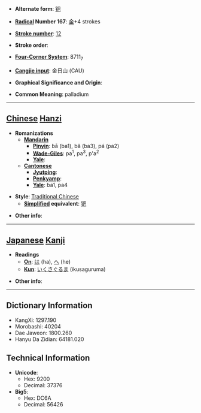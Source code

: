 * '''Alternate form''': [[钯]]

* '''[[Wiktionary:Chinese radical index| Radical]] Number 167''': [[Wiktionary:Chinese radical index 金|金]]+4 strokes

* '''[[Wiktionary:Chinese total strokes index|Stroke number]]''': [[Wiktionary:Chinese total strokes index 12|12]]

* '''Stroke order''': 

* '''[[Wiktionary:Chinese four corner index|Four-Corner System]]''': 8711<sub>7</sub>

* '''[[Wiktionary:Chinese Cangjie index|Cangjie input]]''': 金日山 (CAU)

* '''Graphical Significance and Origin''': 

* '''Common Meaning''': palladium

----

== [[Chinese]] [[Hanzi]] ==

* '''Romanizations'''
** '''[[Mandarin]]'''
*** '''[[Pinyin]]''': bā (ba1), bǎ (ba3), pá (pa2)
*** '''[[Wade-Giles]]''': pa<sup>1</sup>, pa<sup>3</sup>, p'a<sup>2</sup>
*** '''[[Yale]]''': 
** '''[[Cantonese]]'''
*** '''[[Jyutping]]''':
*** '''[[Penkyamp]]''': 
*** '''[[Yale]]''': ba1, pa4

* '''Style''': [[Traditional Chinese]] 
** '''[[Simplified Chinese|Simplified]] equivalent''': [[钯]]

* '''Other info''': 

----

== [[Japanese]] [[Kanji]] ==

* '''Readings'''
** '''[[On]]''': [[は]] (ha), [[へ]] (he)
** '''[[Kun]]''': [[いくさぐるま]] (ikusaguruma)

* '''Other info''':  

----

== Dictionary Information ==

* KangXi: 1297.190
* Morobashi: 40204
* Dae Jaweon: 1800.260
* Hanyu Da Zidian: 64181.020

== Technical Information ==

* '''Unicode''':
** Hex: 9200
** Decimal: 37376
* '''Big5''':
** Hex: DC6A
** Decimal: 56426